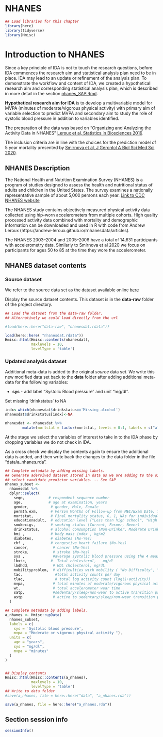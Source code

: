 # NHANES {-}


```r
## Load libraries for this chapter
library(here)
library(tidyverse)
library(Hmisc)
```

# Introduction to NHANES

Since a key principle of IDA is not to touch the research questions, before IDA commences the research aim and statistical analysis plan need to be in place. 
IDA may lead to an update or refinement of the analysis plan. To demonstrate the workflow and content of IDA, we created a hypothetical research aim and corresponding statistical analysis plan, which is described in more detail in the section [nhanes_SAP.Rmd](nhanes_SAP.Rmd).

**Hypothetical research aim for IDA** is to 
develop a multivariable model for MVPA (minutes of moderate/vigorous physical activity) with primary aim of variable selection to predict MVPA and secondary aim to study the role of systolic blood pressure in addition to variables identified.

The preparation of the data was based on "Organizing and Analyzing the Activity Data in NHANES"
  [Leroux et al, Statistics in Biosciences 2019](https://doi.org/10.1007/s12561-018-09229-9). 
  
The inclusion criteria are in line with the choices for the prediction model of 5 year mortality presented by [Smirnova et al, J Gerontol A Biol Sci Med Sci 2020](https://doi.org/10.1093/gerona/glz193).


## NHANES Description

The National Health and Nutrition Examination Survey (NHANES) is a program of studies designed to assess the health and nutritional status of adults and children in the United States. The survey examines a nationally representative sample of about 5,000 persons each year. [Link to CDC  NHANES website](https://www.cdc.gov/nchs/nhanes/about_nhanes.htm)

The NHANES study contains objectively measured physical activity data collected using hip-worn accelerometers from multiple cohorts. High quality processed activity data combined with mortality and demographic information can be downloaded and used in R with code from Andrew Leroux (https://andrew-leroux.github.io/rnhanesdata/articles).


The NHANES 2003–2004 and 2005–2006 have a total of 14,631 participants with accelerometry data. Similarly to Smirnova et al 2020 we focus on participants for ages 50 to 85 at the time they wore the accelerometer. 




## NHANES dataset contents

### Source dataset 

We refer to the source data set as the dataset available online [here](.... Github .....)

Display the source dataset contents. This dataset is in the **data-raw** folder of the project directory. 

```r
## Load the dataset from the data-raw folder. 
## Alternatively we could load directly from the url 

#load(here::here("data-raw", "nhanesdat.rdata"))

load(here::here( "nhanesdat.rdata"))
Hmisc::html(Hmisc::contents(nhanesdat),
            maxlevels = 10,
            levelType = 'table')
```


### Updated analysis dataset

Additional meta-data is added to the original *source* data set. We write this new modified data set back to the **data** folder after adding additional meta-data for the following variables:

* **sys** - add label "Systolic Blood pressure" and unit "mg/dl". 


Set missing 'drinkstatus' to NA
```r
indx<-which(nhanesdat$drinkstatus=='Missing alcohol')
nhanesdat$drinkstatus[indx]<-NA

nhanesdat <- nhanesdat %>% 
        mutate(mortstat = factor(mortstat, levels = 0:1, labels = c("alive", "dead")))
```

At the stage we select the variables of interest to take in to the IDA phase by dropping variables we do not check in IDA.

As a cross check we display the contents again to ensure the additional data is added, and then write back the changes to the data folder in the file "data/a_nhanes.rda". 

```r
## Complete metadata by adding missing labels. 
## Generate adervived dataset stored in data as we are adding to the oirginal source dataset obtained. 
## select candidate predictor variables. -- See SAP
nhanes_subset <-
  nhanesdat %>%
  dplyr::select(
    seqn,           # respondent sequence number
    age,            # age at examination, years
    gender,          # gender, Male, Female
    permth.exm,      # Person Months of Follow-up from MEC/Exam Date, follow-up time [years] =permth.exm/12
    mortstat,        # Final mortality status, 0, 1, NAs for individuals with follow up less than 5 years and alive)
    educationadult,  # education level ("Less than high school", "High school", "More than high school")
    smokecigs,       # smoking status (Current, Former, Never) 
    drinkstatus,     # alcohol consumption (Non-Drinker, Moderate Drinker, Heavy Drinker, Missing alcohol)
    bmi ,            # body mass index , kg/m2
    diabetes,        # diabetes (No-Yes)
    chf ,            # congestive heart failure (No-Yes)
    cancer,           # cancer (No-Yes)
    stroke,           # stroke (No-Yes)
    sys ,             #average systolic blood pressure using the 4 measurements, mmHg 
    lbxtc,           #  Total cholesterol,   mg/dL
    lbdhdd,           # HDL cholesterol, mg/dL 
    mobilityproblem,  # difficulties with mobility ( "No Difficulty", "Any Difficulty")
    tac,               #total activity counts per day
    tlac,              # total log activity count (log(1+activity))
    mvpa,             # total minutes of moderate/vigorous physical activity
    wt,               # total accelerometer wear time
    satp,             #sedentary/sleep/non-wear to active transition probability
    astp              # active to sedentary/sleep/non-wear transition probability
  )

## Complete metadata by adding labels.
a_nhanes <- Hmisc::upData(
  nhanes_subset,
  labels = c(
    sys = 'Systolic blood pressure',
    mvpa = "Moderate or vigorous physical activity "),
  units = c(
    age = "years",
    sys = "mg/dl",
    mvpa = "minutes"
  )
)


## Display contents
Hmisc::html(Hmisc::contents(a_nhanes),
            maxlevels = 10,
            levelType = 'table')
## Write to data folder
#save(a_nhanes, file = here::here("data", "a_nhanes.rda"))

save(a_nhanes, file = here::here("a_nhanes.rda"))
```

## Section session info

```r
sessionInfo()
```